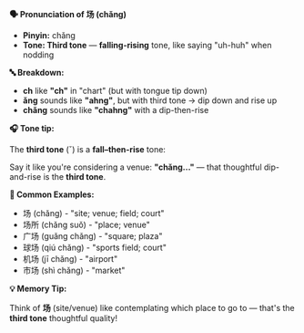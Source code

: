 **🗣️ Pronunciation of 场 (chǎng)**

- **Pinyin:** chǎng
- **Tone: Third tone** — **falling-rising** tone, like saying "uh-huh" when nodding

**🔤 Breakdown:**

- **ch** like **"ch"** in "chart" (but with tongue tip down)
- **ǎng** sounds like **"ahng"**, but with third tone → dip down and rise up
- **chǎng** sounds like **"chahng"** with a dip-then-rise

**🎧 Tone tip:**

The **third tone** (ˇ) is a **fall–then-rise** tone:

Say it like you're considering a venue: **"chǎng..."** — that thoughtful dip-and-rise is the **third
tone**.

**📝 Common Examples:**

- 场 (chǎng) - "site; venue; field; court"
- 场所 (chǎng suǒ) - "place; venue"
- 广场 (guǎng chǎng) - "square; plaza"
- 球场 (qiú chǎng) - "sports field; court"
- 机场 (jī chǎng) - "airport"
- 市场 (shì chǎng) - "market"

**💡 Memory Tip:**

Think of **场** (site/venue) like contemplating which place to go to — that's the **third tone**
thoughtful quality!
